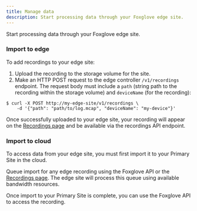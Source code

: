 ```yaml
---
title: Manage data
description: Start processing data through your Foxglove edge site.
---
```


Start processing data through your Foxglove edge site.

### Import to edge

To add recordings to your edge site:

1. Upload the recording to the storage volume for the site.
2. Make an HTTP POST request to the edge controller `/v1/recordings` endpoint. The request body must include a `path` (string path to the recording within the storage volume) and `deviceName` (for the recording):

```shell
$ curl -X POST http://my-edge-site/v1/recordings \
    -d '{"path": "path/to/log.mcap", "deviceName": "my-device"}'
```

Once successfully uploaded to your edge site, your recording will appear on the [Recordings page](https://console.foxglove.dev/recordings) and be available via the recordings API endpoint.

### Import to cloud

To access data from your edge site, you must first import it to your Primary Site in the cloud.

Queue import for any edge recording using the Foxglove API or the [Recordings page](https://console.foxglove.dev/recordings). The edge site will process this queue using available bandwidth resources.

Once import to your Primary Site is complete, you can use the Foxglove API to access the recording.

